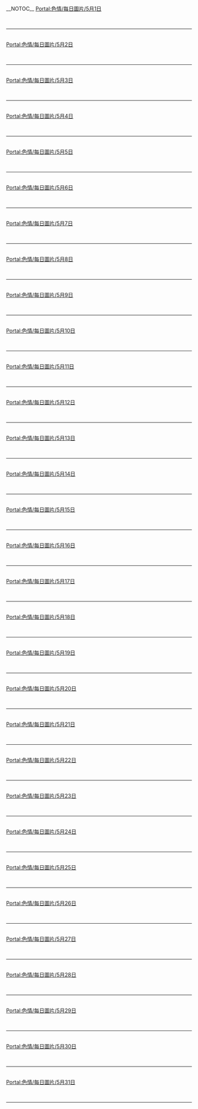 {{Portal:色情/box-header|5月圖片|Portal:色情/每日圖片/5月|}}
__NOTOC__{{Portal:色情/每日圖片}}
[[Portal:色情/每日圖片/5月1日|Portal:色情/每日圖片/5月1日]]
{{Portal:色情/每日圖片/5月1日}}<div style="clear: both"></div><br/><hr/><br/>
[[Portal:色情/每日圖片/5月2日|Portal:色情/每日圖片/5月2日]]
{{Portal:色情/每日圖片/5月2日}}<div style="clear: both"></div><br/><hr/><br/>
[[Portal:色情/每日圖片/5月3日|Portal:色情/每日圖片/5月3日]]
{{Portal:色情/每日圖片/5月3日}}<div style="clear: both"></div><br/><hr/><br/>
[[Portal:色情/每日圖片/5月4日|Portal:色情/每日圖片/5月4日]]
{{Portal:色情/每日圖片/5月4日}}<div style="clear: both"></div><br/><hr/><br/>
[[Portal:色情/每日圖片/5月5日|Portal:色情/每日圖片/5月5日]]
{{Portal:色情/每日圖片/5月5日}}<div style="clear: both"></div><br/><hr/><br/>
[[Portal:色情/每日圖片/5月6日|Portal:色情/每日圖片/5月6日]]
{{Portal:色情/每日圖片/5月6日}}<div style="clear: both"></div><br/><hr/><br/>
[[Portal:色情/每日圖片/5月7日|Portal:色情/每日圖片/5月7日]]
{{Portal:色情/每日圖片/5月7日}}<div style="clear: both"></div><br/><hr/><br/>
[[Portal:色情/每日圖片/5月8日|Portal:色情/每日圖片/5月8日]]
{{Portal:色情/每日圖片/5月8日}}<div style="clear: both"></div><br/><hr/><br/>
[[Portal:色情/每日圖片/5月9日|Portal:色情/每日圖片/5月9日]]
{{Portal:色情/每日圖片/5月9日}}<div style="clear: both"></div><br/><hr/><br/>
[[Portal:色情/每日圖片/5月10日|Portal:色情/每日圖片/5月10日]]
{{Portal:色情/每日圖片/5月10日}}<div style="clear: both"></div><br/><hr/><br/>
[[Portal:色情/每日圖片/5月11日|Portal:色情/每日圖片/5月11日]]
{{Portal:色情/每日圖片/5月11日}}<div style="clear: both"></div><br/><hr/><br/>
[[Portal:色情/每日圖片/5月12日|Portal:色情/每日圖片/5月12日]]
{{Portal:色情/每日圖片/5月12日}}<div style="clear: both"></div><br/><hr/><br/>
[[Portal:色情/每日圖片/5月13日|Portal:色情/每日圖片/5月13日]]
{{Portal:色情/每日圖片/5月13日}}<div style="clear: both"></div><br/><hr/><br/>
[[Portal:色情/每日圖片/5月14日|Portal:色情/每日圖片/5月14日]]
{{Portal:色情/每日圖片/5月14日}}<div style="clear: both"></div><br/><hr/><br/>
[[Portal:色情/每日圖片/5月15日|Portal:色情/每日圖片/5月15日]]
{{Portal:色情/每日圖片/5月15日}}<div style="clear: both"></div><br/><hr/><br/>
[[Portal:色情/每日圖片/5月16日|Portal:色情/每日圖片/5月16日]]
{{Portal:色情/每日圖片/5月16日}}<div style="clear: both"></div><br/><hr/><br/>
[[Portal:色情/每日圖片/5月17日|Portal:色情/每日圖片/5月17日]]
{{Portal:色情/每日圖片/5月17日}}<div style="clear: both"></div><br/><hr/><br/>
[[Portal:色情/每日圖片/5月18日|Portal:色情/每日圖片/5月18日]]
{{Portal:色情/每日圖片/5月18日}}<div style="clear: both"></div><br/><hr/><br/>
[[Portal:色情/每日圖片/5月19日|Portal:色情/每日圖片/5月19日]]
{{Portal:色情/每日圖片/5月19日}}<div style="clear: both"></div><br/><hr/><br/>
[[Portal:色情/每日圖片/5月20日|Portal:色情/每日圖片/5月20日]]
{{Portal:色情/每日圖片/5月20日}}<div style="clear: both"></div><br/><hr/><br/>
[[Portal:色情/每日圖片/5月21日|Portal:色情/每日圖片/5月21日]]
{{Portal:色情/每日圖片/5月21日}}<div style="clear: both"></div><br/><hr/><br/>
[[Portal:色情/每日圖片/5月22日|Portal:色情/每日圖片/5月22日]]
{{Portal:色情/每日圖片/5月22日}}<div style="clear: both"></div><br/><hr/><br/>
[[Portal:色情/每日圖片/5月23日|Portal:色情/每日圖片/5月23日]]
{{Portal:色情/每日圖片/5月23日}}<div style="clear: both"></div><br/><hr/><br/>
[[Portal:色情/每日圖片/5月24日|Portal:色情/每日圖片/5月24日]]
{{Portal:色情/每日圖片/5月24日}}<div style="clear: both"></div><br/><hr/><br/>
[[Portal:色情/每日圖片/5月25日|Portal:色情/每日圖片/5月25日]]
{{Portal:色情/每日圖片/5月25日}}<div style="clear: both"></div><br/><hr/><br/>
[[Portal:色情/每日圖片/5月26日|Portal:色情/每日圖片/5月26日]]
{{Portal:色情/每日圖片/5月26日}}<div style="clear: both"></div><br/><hr/><br/>
[[Portal:色情/每日圖片/5月27日|Portal:色情/每日圖片/5月27日]]
{{Portal:色情/每日圖片/5月27日}}<div style="clear: both"></div><br/><hr/><br/>
[[Portal:色情/每日圖片/5月28日|Portal:色情/每日圖片/5月28日]]
{{Portal:色情/每日圖片/5月28日}}<div style="clear: both"></div><br/><hr/><br/>
[[Portal:色情/每日圖片/5月29日|Portal:色情/每日圖片/5月29日]]
{{Portal:色情/每日圖片/5月29日}}<div style="clear: both"></div><br/><hr/><br/>
[[Portal:色情/每日圖片/5月30日|Portal:色情/每日圖片/5月30日]]
{{Portal:色情/每日圖片/5月30日}}<div style="clear: both"></div><br/><hr/><br/>
[[Portal:色情/每日圖片/5月31日|Portal:色情/每日圖片/5月31日]]
{{Portal:色情/每日圖片/5月31日}}<div style="clear: both"></div><br/><hr/><br/>

{{Portal:色情/box-footer|}}